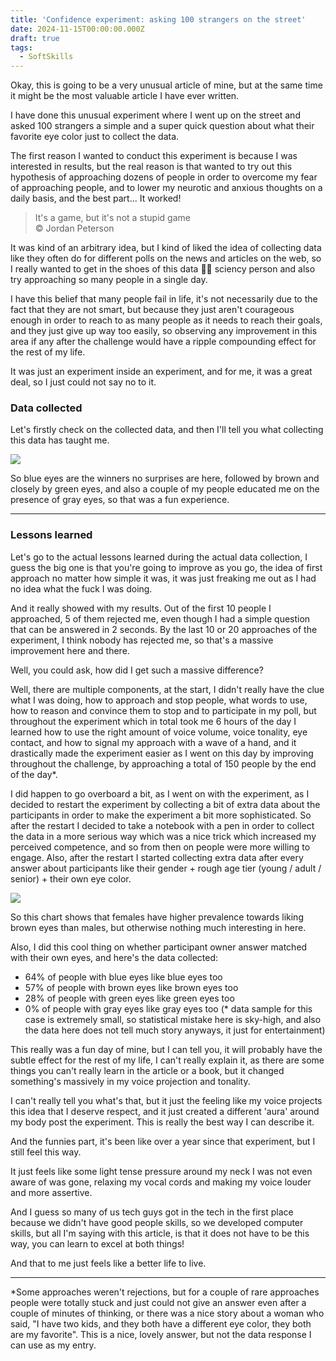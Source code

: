 ```yaml
---
title: 'Confidence experiment: asking 100 strangers on the street'
date: 2024-11-15T00:00:00.000Z
draft: true
tags:
  - SoftSkills
---
```


Okay, this is going to be a very unusual article of mine, but at the same time it might be the most valuable article I have ever written.

I have done this unusual experiment where I went up on the street and asked 100 strangers a simple and a super quick question about what their favorite eye color just to collect the data.

The first reason I wanted to conduct this experiment is because I was interested in results, but the real reason is that wanted to try out this hypothesis of approaching dozens of people in order to overcome my fear of approaching people, and to lower my neurotic and anxious thoughts on a daily basis, and the best part... It worked!

> It's a game, but it's not a stupid game\
> ©️ Jordan Peterson

It was kind of an arbitrary idea, but I kind of liked the idea of collecting data like they often do for different polls on the news and articles on the web, so I really wanted to get in the shoes of this data 🧑‍🔬 sciency person and also try approaching so many people in a single day.

I have this belief that many people fail in life, it's not necessarily due to the fact that they are not smart, but because they just aren't courageous enough in order to reach to as many people as it needs to reach their goals, and they just give up way too easily, so observing any improvement in this area if any after the challenge would have a ripple compounding effect for the rest of my life.

It was just an experiment inside an experiment, and for me, it was a great deal, so I just could not say no to it.

### Data collected

Let's firstly check on the collected data, and then I'll tell you what collecting this data has taught me.

![](</post-images/Eye poll_ votes.png>)

So blue eyes are the winners no surprises are here, followed by brown and closely by green eyes, and also a couple of my people educated me on the presence of gray eyes, so that was a fun experience.

***

### Lessons learned

Let's go to the actual lessons learned during the actual data collection, I guess the big one is that you're going to improve as you go, the idea of first approach no matter how simple it was, it was just freaking me out as I had no idea what the fuck I was doing.

And it really showed with my results. Out of the first 10 people I approached, 5 of them rejected me, even though I had a simple question that can be answered in 2 seconds. By the last 10 or 20 approaches of the experiment, I think nobody has rejected me, so that's a massive improvement here and there.

Well, you could ask, how did I get such a massive difference?

Well, there are multiple components, at the start, I didn't really have the clue what I was doing, how to approach and stop people, what words to use, how to reason and convince them to stop and to participate in my poll, but throughout the experiment which in total took me 6 hours of the day I learned how to use the right amount of voice volume, voice tonality, eye contact, and how to signal my approach with a wave of a hand, and it drastically made the experiment easier as I went on this day by improving throughout the challenge, by approaching a total of 150 people by the end of the day\*.

I did happen to go overboard a bit, as I went on with the experiment, as I decided to restart the experiment by collecting a bit of extra data about the participants in order to make the experiment a bit more sophisticated. So after the restart I decided to take a notebook with a pen in order to collect the data in a more serious way which was a nice trick which increased my perceived competence, and so from then on people were more willing to engage. Also, after the restart I started collecting extra data after every answer about participants like their gender + rough age tier (young / adult / senior) + their own eye color.

![](</post-images/Eye poll_ cohorts.png>)

So this chart shows that females have higher prevalence towards liking brown eyes than males, but otherwise nothing much interesting in here.

Also, I did this cool thing on whether participant owner answer matched with their own eyes, and here's the data collected:

* 64% of people with blue eyes like blue eyes too
* 57% of people with brown eyes like brown eyes too
* 28% of people with green eyes like green eyes too
* 0% of people with gray eyes like gray eyes too (\* data sample for this case is extremely small, so statistical mistake here is sky-high, and also the data here does not tell much story anyways, it just for entertainment)

This really was a fun day of mine, but I can tell you, it will probably have the subtle effect for the rest of my life, I can't really explain it, as there are some things you can't really learn in the article or a book, but it changed something's massively in my voice projection and tonality.

I can't really tell you what's that, but it just the feeling like my voice projects this idea that I deserve respect, and it just created a different 'aura' around my body post the experiment. This is really the best way I can describe it.

And the funnies part, it's been like over a year since that experiment, but I still feel this way.

It just feels like some light tense pressure around my neck I was not even aware of was gone, relaxing my vocal cords and making my voice louder and more assertive.

And I guess so many of us tech guys got in the tech in the first place because we didn't have good people skills, so we developed computer skills, but all I'm saying with this article, is that it does not have to be this way, you can learn to excel at both things!

And that to me just feels like a better life to live.

***

\*Some approaches weren't rejections, but for a couple of rare approaches people were totally stuck and just could not give an answer even after a couple of minutes of thinking, or there was a nice story about a woman who said, "I have two kids, and they both have a different eye color, they both are my favorite". This is a nice, lovely answer, but not the data response I can use as my entry.
